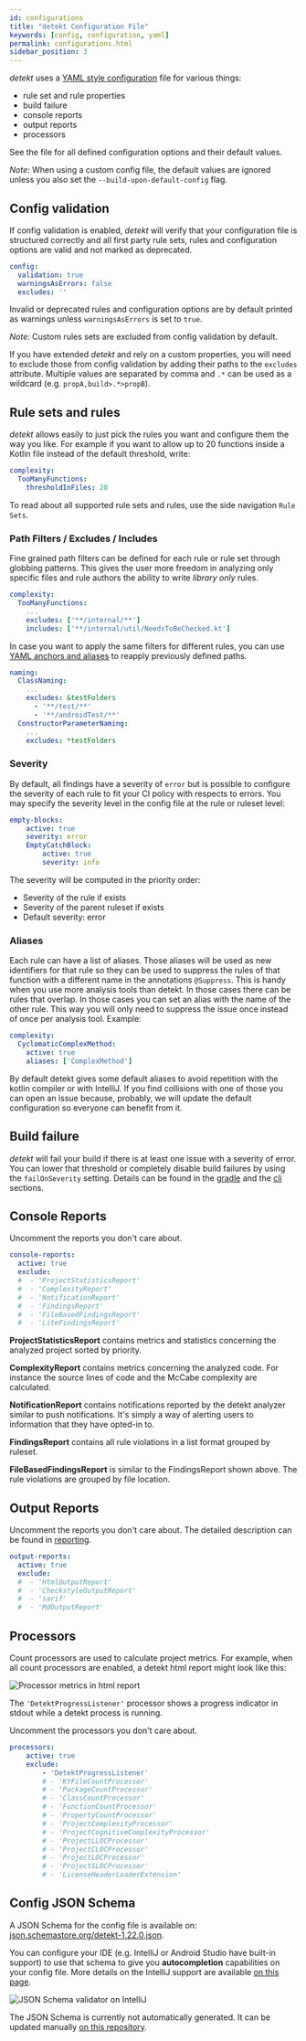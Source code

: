 ```yaml
---
id: configurations
title: "detekt Configuration File"
keywords: [config, configuration, yaml]
permalink: configurations.html
sidebar_position: 3
---
```



_detekt_ uses a [YAML style configuration](https://yaml.org/spec/1.2/spec.html) file for various things:

- rule set and rule properties
- build failure
- console reports
- output reports
- processors

See the <DefaultConfigurationFile /> file for all defined configuration options and their default values. 

_Note:_ When using a custom config file, the default values are ignored unless you also set the `--build-upon-default-config` flag.

## Config validation

If config validation is enabled, _detekt_ will verify that your configuration file is structured correctly and all first party rule sets, rules and configuration options are valid and not marked as deprecated.

```yaml
config:
  validation: true
  warningsAsErrors: false
  excludes: ''
```

Invalid or deprecated rules and configuration options are by default printed as warnings unless `warningsAsErrors` is set to `true`.

_Note:_ Custom rules sets are excluded from config validation by default.

If you have extended _detekt_ and rely on a custom properties, you will need to exclude those from config validation by adding their paths to the `excludes` attribute. Multiple values are separated by comma and `.*` can be used as a wildcard (e.g. `propA,build>.*>propB`).

## Rule sets and rules

_detekt_ allows easily to just pick the rules you want and configure them the way you like.
For example if you want to allow up to 20 functions inside a Kotlin file instead of the default threshold, write:

```yaml
complexity:
  TooManyFunctions:
    thresholdInFiles: 20
```

To read about all supported rule sets and rules, use the side navigation `Rule Sets`.

### Path Filters / Excludes / Includes

Fine grained path filters can be defined for each rule or rule set through globbing patterns.
This gives the user more freedom in analyzing only specific files
and rule authors the ability to write *library only* rules.

```yaml
complexity:
  TooManyFunctions:
    ...
    excludes: ['**/internal/**']
    includes: ['**/internal/util/NeedsToBeChecked.kt']
```

In case you want to apply the same filters for different rules, you can use
[YAML anchors and aliases](https://yaml.org/spec/1.2/spec.html#id2785586) to reapply previously defined paths.

```yaml
naming:
  ClassNaming:
    ...
    excludes: &testFolders
      - '**/test/**'
      - '**/androidTest/**'
  ConstructorParameterNaming:
    ...
    excludes: *testFolders
```

### Severity

By default, all findings have a severity of `error` but is possible to configure the severity of each rule to fit
your CI policy with respects to errors. You may specify the severity level in the config file at the rule or ruleset
level:

```yaml
empty-blocks:
    active: true
    severity: error
    EmptyCatchBlock:
        active: true
        severity: info
```

The severity will be computed in the priority order:

- Severity of the rule if exists
- Severity of the parent ruleset if exists
- Default severity: error

### Aliases

Each rule can have a list of aliases. Those aliases will be used as new identifiers for that rule so they can be used
to suppress the rules of that function with a different name in the annotations `@Suppress`. This is handy when you use
more analysis tools than detekt. In those cases there can be rules that overlap. In those cases you can set an alias
with the name of the other rule. This way you will only need to suppress the issue once instead of once per analysis
tool. Example:

```yaml
complexity:
  CyclomaticComplexMethod:
    active: true
    aliases: ['ComplexMethod']
```

By default detekt gives some default aliases to avoid repetition with the kotlin compiler or with IntelliJ. If you find
collisions with one of those you can open an issue because, probably, we will update the default configuration so
everyone can benefit from it.

## Build failure

_detekt_ will fail your build if there is at least one issue with a severity of error. You can lower that threshold
or completely disable build failures by using the `failOnSeverity` setting. Details can be found in the
[gradle](../gettingstarted/gradle.mdx) and the [cli](../gettingstarted/cli.mdx) sections.

## Console Reports

Uncomment the reports you don't care about.

```yaml
console-reports:
  active: true
  exclude:
  #  - 'ProjectStatisticsReport'
  #  - 'ComplexityReport'
  #  - 'NotificationReport'
  #  - 'FindingsReport'
  #  - 'FileBasedFindingsReport'
  #  - 'LiteFindingsReport'
```

**ProjectStatisticsReport** contains metrics and statistics concerning the analyzed project sorted by priority.

**ComplexityReport** contains metrics concerning the analyzed code. 
For instance the source lines of code and the McCabe complexity are calculated.

**NotificationReport** contains notifications reported by the detekt analyzer similar to push notifications. 
It's simply a way of alerting users to information that they have opted-in to.

**FindingsReport** contains all rule violations in a list format grouped by ruleset.

**FileBasedFindingsReport** is similar to the FindingsReport shown above. 
The rule violations are grouped by file location.

## Output Reports

Uncomment the reports you don't care about. The detailed description can be found in [reporting](reporting.md).

```yaml
output-reports:
  active: true
  exclude:
  #  - 'HtmlOutputReport'
  #  - 'CheckstyleOutputReport'
  #  - 'sarif'
  #  - 'MdOutputReport'
```


## Processors

Count processors are used to calculate project metrics.
For example, when all count processors are enabled, a detekt html report might look like this:

![Processor metrics in html report](/img/tutorial/processor_metrics_in_html_report.png)

The `'DetektProgressListener'` processor shows a progress indicator in stdout while a detekt process is running.

Uncomment the processors you don't care about.

```yaml
processors:
    active: true
    exclude:
        - 'DetektProgressListener'
        # - 'KtFileCountProcessor'
        # - 'PackageCountProcessor'
        # - 'ClassCountProcessor'
        # - 'FunctionCountProcessor'
        # - 'PropertyCountProcessor'
        # - 'ProjectComplexityProcessor'
        # - 'ProjectCognitiveComplexityProcessor'
        # - 'ProjectLLOCProcessor'
        # - 'ProjectCLOCProcessor'
        # - 'ProjectLOCProcessor'
        # - 'ProjectSLOCProcessor'
        # - 'LicenseHeaderLoaderExtension'
```

## Config JSON Schema

A JSON Schema for the config file is available on: [json.schemastore.org/detekt-1.22.0.json](https://json.schemastore.org/detekt-1.22.0.json).

You can configure your IDE (e.g. IntelliJ or Android Studio have built-in support)
to use that schema to give you **autocompletion** capabilities on your config file.
More details on the IntelliJ support are available
[on this page](https://www.jetbrains.com/help/ruby/yaml.html#remote_json).

![JSON Schema validator on IntelliJ](/img/tutorial/json_schema_validator_intellij.png)

The JSON Schema is currently not automatically generated. It can be updated manually [on this repository](https://github.com/SchemaStore/schemastore).
